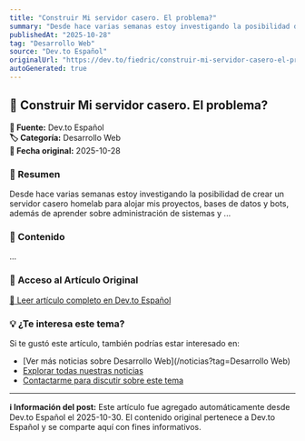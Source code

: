 ```yaml
---
title: "Construir Mi servidor casero. El problema?"
summary: "Desde hace varias semanas estoy investigando la posibilidad de crear un servidor casero homelab para alojar mis proyectos, bases de datos y bots, además de aprender sobre administración de sistemas y ..."
publishedAt: "2025-10-28"
tag: "Desarrollo Web"
source: "Dev.to Español"
originalUrl: "https://dev.to/fiedric/construir-mi-servidor-casero-el-problema-4ih2"
autoGenerated: true
---
```


## 📰 Construir Mi servidor casero. El problema?

<div style={{background: '#f8f9fa', padding: '1rem', borderRadius: '8px', margin: '1rem 0', borderLeft: '4px solid #007bff'}}>

**📡 Fuente:** Dev.to Español  
**🏷️ Categoría:** Desarrollo Web  
**📅 Fecha original:** 2025-10-28

</div>

### 📝 Resumen

Desde hace varias semanas estoy investigando la posibilidad de crear un servidor casero homelab para alojar mis proyectos, bases de datos y bots, además de aprender sobre administración de sistemas y ...

### 📖 Contenido

...

### 🔗 Acceso al Artículo Original

<div style={{textAlign: 'center', margin: '2rem 0'}}>
  <a href="https://dev.to/fiedric/construir-mi-servidor-casero-el-problema-4ih2" target="_blank" rel="noopener noreferrer" 
     style={{display: 'inline-block', background: '#007bff', color: 'white', padding: '12px 24px', 
            textDecoration: 'none', borderRadius: '8px', fontWeight: 'bold', 
            boxShadow: '0 2px 4px rgba(0,123,255,0.3)', transition: 'all 0.3s ease'}}>
    📖 Leer artículo completo en Dev.to Español
  </a>
</div>

### 💡 ¿Te interesa este tema?

Si te gustó este artículo, también podrías estar interesado en:

- [Ver más noticias sobre Desarrollo Web](/noticias?tag=Desarrollo Web)
- [Explorar todas nuestras noticias](/noticias)
- [Contactarme para discutir sobre este tema](/contact)

---

<div style={{background: '#e9ecef', padding: '1rem', borderRadius: '8px', marginTop: '2rem', fontSize: '0.9rem', color: '#6c757d'}}>

**ℹ️ Información del post:** Este artículo fue agregado automáticamente desde Dev.to Español el 2025-10-30. 
El contenido original pertenece a Dev.to Español y se comparte aquí con fines informativos.

</div>

